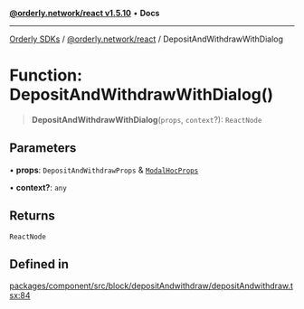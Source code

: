 [**@orderly.network/react v1.5.10**](/sdks/tech-doc/@orderly.network/react/README) • **Docs**

***

[Orderly SDKs](/sdks/tech-doc/packages) / [@orderly.network/react](/sdks/tech-doc/@orderly.network/react/README) / DepositAndWithdrawWithDialog

# Function: DepositAndWithdrawWithDialog()

> **DepositAndWithdrawWithDialog**(`props`, `context`?): `ReactNode`

## Parameters

• **props**: `DepositAndWithdrawProps` & [`ModalHocProps`](/sdks/tech-doc/@orderly.network/react/interfaces/ModalHocProps)

• **context?**: `any`

## Returns

`ReactNode`

## Defined in

[packages/component/src/block/depositAndwithdraw/depositAndwithdraw.tsx:84](https://github.com/OrderlyNetwork/js-sdk/blob/554ae704783e3b83c40bb234a899e8f02987d9b6/packages/component/src/block/depositAndwithdraw/depositAndwithdraw.tsx#L84)
